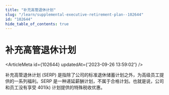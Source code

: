 ```yaml
---
title: "补充高管退休计划"
slug: "/learn/supplemental-executive-retirement-plan--102644"
id: "102644"
hide_table_of_contents: true
---
```



# 补充高管退休计划

<ArticleMeta id={102644} updatedAt={'2023-09-26 13:59:02'} />
<div className='border-solid border-b border-t-0 my-4 border-[var(--ifm-color-gray-300)]' />

补充高管退休计划 (SERP) 是指除了公司的标准退休储蓄计划之外，为高级员工提供的一系列福利。SERP 是一种递延薪酬计划，不属于合格计划。也就是说，公司和员工没有享受 401(k) 计划提供的特殊税收优惠。
